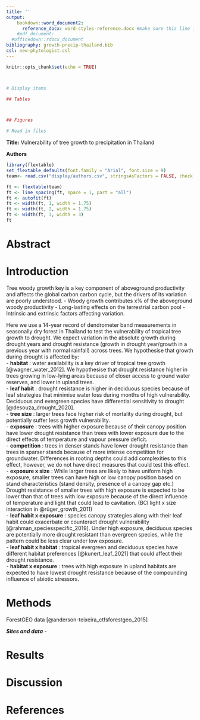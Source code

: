 ```yaml
---
title: ''
output: 
    bookdown::word_document2: 
      reference_docx: word-styles-reference.docx #make sure this line is indented! see this guide for formatting: https://rmarkdown.rstudio.com/articles_docx.html
    #pdf_document: 
  #officedown::rdocx_document
bibliography: growth-precip-thailand.bib
csl: new-phytologist.csl
---
```

```r
knitr::opts_chunk$set(echo = TRUE)



# Display items

## Tables



## Figures

# Read in files

```


**Title:** Vulnerability of tree growth to precipitation in Thailand

**Authors**  
```r
library(flextable)
set_flextable_defaults(font.family = "Arial", font.size = 9)
team<- read.csv("display/authors.csv", stringsAsFactors = FALSE, check.names = FALSE)

ft <- flextable(team)
ft <- line_spacing(ft, space = 1, part = "all")
ft <- autofit(ft)
ft <- width(ft, 1, width = 1.75)
ft <- width(ft, 2, width = 1.75)
ft <- width(ft, 3, width = 3)
ft  

```


\newpage

# Abstract {-}


\newpage

# Introduction {-}

Tree woody growth key is a key component of aboveground productivity and affects the global carbon carbon cycle, but the drivers of its variation are poorly understood.
- Woody growth contributes x% of the aboveground woody productivity
- Long-lasting effects on the terrestrial carbon pool
- Intrinsic and extrinsic factors affecting variation.



Here we use a 14-year record of dendrometer band measurements in seasonally dry forest in Thailand to test the vulnerability of tropical tree growth to drought. We expect variation in the absolute growth during drought years and drought resistance (growth in drought year/growth in a previous year with normal rainfall) across trees. We hypothesise that growth during drought is affected by:  
- **habitat** : water availability is a key driver of tropical tree growth [@wagner_water_2012]. We hypothesise that drought resistance higher in trees growing in low-lying areas because of closer access to ground water reserves, and lower in upland trees.  
- **leaf habit** : drought resistance is higher in deciduous species because of leaf strategies that minimise water loss during months of high vulnerability. Deciduous and evergreen species have differential sensitivity to drought [@desouza_drought_2020].    
- **tree size** : larger trees face higher risk of mortality during drought, but potentially suffer less growth vulnerability.  
- **exposure** : trees with higher exposure because of their canopy position have lower drought resistance than trees with lower exposure due to the direct effects of temperature and vapour pressure deficit.  
- **competition** : trees in denser stands have lower drought resistance than trees in sparser stands because of more intense competition for groundwater. Differences in rooting depths could add complexities to this effect, however, we do not have direct measures that could test this effect.  
- **exposure x size** :  While larger trees are likely to have uniform high exposure, smaller trees can have high or low canopy position based on stand characteristics (stand density, presence of a canopy gap etc.) Drought resistance of smaller trees with high exposure is expected to be lower than that of trees with low exposure because of the direct influence of temperature and light that could lead to cavitation. (BCI light x size interaction in @rüger_growth_2011)  
- **leaf habit x exposure** : species canopy strategies along with their leaf habit could exacerbate or counteract drought vulnerability [@rahman_speciesspecific_2019]. Under high exposure, deciduous species are potentially more drought resistant than evergreen species, while the pattern could be less clear under low exposure.  
- **leaf habit x habitat** : tropical evergreen and deciduous species have different habitat preferences [@kunert_leaf_2021] that could affect their drought resistance.   
- **habitat x exposure** : trees with high exposure in upland habitats are expected to have lowest drought resistance because of the compounding influence of abiotic stressors.  

# Methods {-}

ForestGEO data [@anderson-teixeira_ctfsforestgeo_2015]

***Sites and data*** - 


# Results {-}

# Discussion {-}




\newpage
# References  {-}

